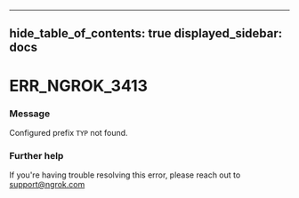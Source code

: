 

---
hide_table_of_contents: true
displayed_sidebar: docs
---


# ERR_NGROK_3413

### Message
Configured prefix ``TYP`` not found.

<ErrorDetails />



### Further help
If you're having trouble resolving this error, please reach out to [support@ngrok.com](mailto:support@ngrok.com?subject=Help%20with%20ERR_NGROK_3413)

